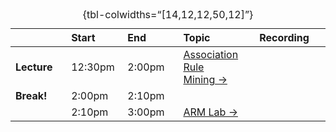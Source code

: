 
| | Start | End | Topic | Recording |
|:- |:- |:- |:- |:-:|
| **Lecture** | 12:30pm | 2:00pm | <a href="#association-rule-mining">Association Rule Mining &rarr;</a> | <a id="rec-link-w13-1" href="../recordings/recording-w12s02-1.html" target="_blank"><i class="bi bi-film"></i></a> |
| **Break!** | <span class='sec-p90'>2:00pm</span> | <span class='sec-p100'>2:10pm</span> | | |
| | <span class='sec-p100'>2:10pm</span> | <span class='sec-p130'>3:00pm</span> | <a href='#clustering-and-dimensionality-reduction-for-text-data'>ARM Lab &rarr;</a> | <a href='../recordings/recording-w13s02-1.html' target='_blank'><i class='bi bi-film'></i></a> |

: {tbl-colwidths="[14,12,12,50,12]"}
